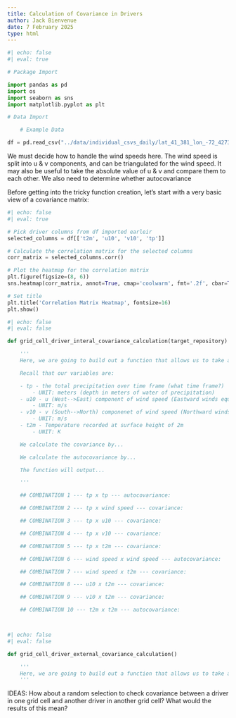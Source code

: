 ```yaml
---
title: Calculation of Covariance in Drivers
author: Jack Bienvenue
date: 7 February 2025
type: html
---
```


```python
#| echo: false
#| eval: true

# Package Import

import pandas as pd
import os
import seaborn as sns
import matplotlib.pyplot as plt

# Data Import

    # Example Data

df = pd.read_csv("../data/individual_csvs_daily/lat_41_381_lon_-72_42732_time_series_weather.csv")

```

We must decide how to handle the wind speeds here. The wind speed is split into u & v components, and can be triangulated for the wind speed. It may also be useful to take the absolute value of u & v and compare them to each other. We also need to determine whether autocovariance

Before getting into the tricky function creation, let's start with a very basic view of a covariance matrix:

``` python
#| echo: false
#| eval: true

# Pick driver columns from df imported earleir
selected_columns = df[['t2m', 'u10', 'v10', 'tp']]

# Calculate the correlation matrix for the selected columns
corr_matrix = selected_columns.corr()

# Plot the heatmap for the correlation matrix
plt.figure(figsize=(8, 6))
sns.heatmap(corr_matrix, annot=True, cmap='coolwarm', fmt='.2f', cbar=True, linewidths=0.5)

# Set title
plt.title('Correlation Matrix Heatmap', fontsize=16)
plt.show()


```


``` python
#| echo: false
#| eval: false

def grid_cell_driver_interal_covariance_calculation(target_repository)

    '''
    Here, we are going to build out a function that allows us to take an input repository of individual time series CSV files for data points and determine the covariance of drivers with respect to all possible pairs of drivers.

    Recall that our variables are:

    - tp - the total precipitation over time frame (what time frame?)
        - UNIT: meters (depth in meters of water of precipitation)
    - u10 - u (West-->East) component of wind speed (Eastward winds equate to positive values) recorded at surface height of 10m
        - UNIT: m/s
    - v10 - v (South-->North) componenet of wind speed (Northward winds equate to positive values) recorded at surface height of 10m
        - UNIT: m/s
    - t2m - Temperature recorded at surface height of 2m
        - UNIT: K

    We calculate the covariance by...

    We calculate the autocovariance by... 

    The function will output... 

    '''

    ## COMBINATION 1 --- tp x tp --- autocovariance:

    ## COMBINATION 2 --- tp x wind speed --- covariance:

    ## COMBINATION 3 --- tp x u10 --- covariance:

    ## COMBINATION 4 --- tp x v10 --- covariance:

    ## COMBINATION 5 --- tp x t2m --- covariance:

    ## COMBINATION 6 --- wind speed x wind speed --- autocovariance:

    ## COMBINATION 7 --- wind speed x t2m --- covariance:

    ## COMBINATION 8 --- u10 x t2m --- covariance:

    ## COMBINATION 9 --- v10 x t2m --- covariance:

    ## COMBINATION 10 --- t2m x t2m --- autocovariance:




```

``` python
#| echo: false
#| eval: false

def grid_cell_driver_external_covariance_calculation()

    '''
    Here, we are going to build out a function that allows us to take an input repository of individual time series CSV files for data points and determine the covariance of drivers with
    '''

```


IDEAS: How about a random selection to check covariance between a driver in one grid cell and another driver in another grid cell? What would the results of this mean?